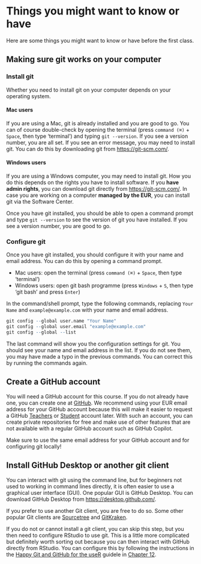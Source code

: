 # Things you might want to know or have

Here are some things you might want to know or have before the first class.

## Making sure git works on your computer

### Install git
Whether you need to install git on your computer depends on your operating system. 

#### Mac users
If you are using a Mac, git is already installed and you are good to go. You can of course double-check by opening the terminal (press `command (⌘)` +  `Space`, then type 'terminal') and typing `git --version`. If you see a version number, you are all set. If you see an error message, you may need to install git. You can do this by downloading git from [https://git-scm.com/](https://git-scm.com/).

#### Windows users
If you are using a Windows computer, you may need to install git. How you do this depends on the rights you have to install software. If you **have admin rights**, you can download git directly from [https://git-scm.com/](https://git-scm.com/). In case you are working on a computer **managed by the EUR**, you can install git via the Software Center.

Once you have git installed, you should be able to open a command prompt and type `git --version` to see the version of git you have installed. If you see a version number, you are good to go.

### Configure git
Once you have git installed, you should configure it with your name and email address. You can do this by opening a command prompt.

- Mac users: open the terminal (press `command (⌘)` +  `Space`, then type 'terminal')
- Windows users: open git bash programme (press `Windows` + `S`, then type 'git bash' and press `Enter`)

In the command/shell prompt, type the following commands, replacing `Your Name` and `example@example.com` with your name and email address.

```r
git config --global user.name "Your Name"
git config --global user.email "example@example.com"
git config --global --list
```

The last command will show you the configuration settings for git. You should see your name and email address in the list. If you do not see them, you may have made a typo in the previous commands. You can correct this by running the commands again.

## Create a GitHub account

You will need a GitHub account for this course. If you do not already have one, you can create one at [GitHub](www.github.com). We recommend using your EUR email address for your GitHub account because this will make it easier to request a GitHub [Teachers](https://education.github.com/teachers) or [Student](https://education.github.com/students) account later. With such an account, you can create private repositories for free and make use of other features that are not available with a regular GitHub account such as GitHub Copilot.

::: {.callout-note}
Make sure to use the same email address for your GitHub account and for configuring git locally!
:::

## Install GitHub Desktop or another git client

You can interact with git using the command line, but for beginners not used to working in command lines directly, it is often easier to use a graphical user interface (GUI). One popular GUI is GitHub Desktop. You can download GitHub Desktop from [https://desktop.github.com/](https://desktop.github.com/). 

If you prefer to use another Git client, you are free to do so. Some other popular Git clients are [Sourcetree](https://www.sourcetreeapp.com/) and [GitKraken](https://www.gitkraken.com/).

If you do not or cannot install a git client, you can skip this step, but you then need to configure RStudio to use git. This is a little more complicated but definitely worth sorting out because you can then interact with GitHub directly from RStudio. You can configure this by following the instructions in the [Happy Git and GitHub for the useR](https://happygitwithr.com) guidele in [Chapter 12](https://happygitwithr.com/rstudio-git-github).